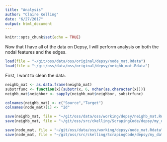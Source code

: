 ```yaml
---
title: "Analysis"
author: "Claire Kelling"
date: "6/27/2017"
output: html_document
---
```


```r
knitr::opts_chunk$set(echo = TRUE)
```

Now that I have all of the data on Depsy, I will perform analysis on both the nodal features and the edges. 

```r
load(file = "~/git/oss/data/oss/original/depsy/node_mat.Rdata")
load(file = "~/git/oss/data/oss/original/depsy/neighb_mat.Rdata")
```


First, I want to clean the data.
```r
neighb_mat <- as.data.frame(neighb_mat)
substrfunc <- function(x){substr(x, 6, nchar(as.character(x)))}
neighb_mat$neighbor <- sapply(neighb_mat$neighbor, substrfunc)

colnames(neighb_mat) <- c("Source","Target")
colnames(node_mat)[1] <- "Id"

save(neighb_mat, file = "~/git/oss/data/oss/working/depsy/neighb_mat.Rdata")
save(neighb_mat, file = "~/git/oss/src/ckelling/ScrapingCode/depsy/my_dat/neighb_mat.Rdata")

save(node_mat, file = "~/git/oss/data/oss/working/depsy/node_mat.Rdata")
save(node_mat, file = "~/git/oss/src/ckelling/ScrapingCode/depsy/my_dat/node_mat.Rdata")

```

